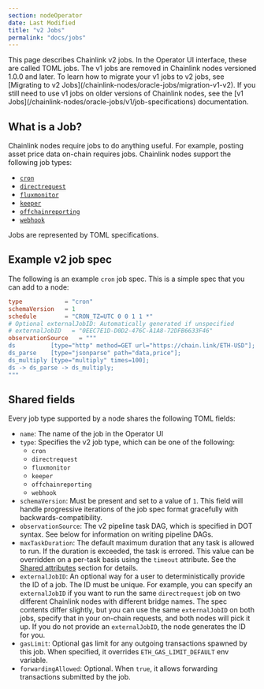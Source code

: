 ```yaml
---
section: nodeOperator
date: Last Modified
title: "v2 Jobs"
permalink: "docs/jobs"
---
```



<Aside type="note" title="Chainlink v2 jobs">
  This page describes Chainlink v2 jobs. In the Operator UI interface, these are called TOML jobs. The v1 jobs are
  removed in Chainlink nodes versioned 1.0.0 and later. To learn how to migrate your v1 jobs to v2 jobs, see [Migrating
  to v2 Jobs](/chainlink-nodes/oracle-jobs/migration-v1-v2). If you still need to use v1 jobs on older versions of
  Chainlink nodes, see the [v1 Jobs](/chainlink-nodes/oracle-jobs/v1/job-specifications) documentation.
</Aside>

## What is a Job?

Chainlink nodes require jobs to do anything useful. For example, posting asset price data on-chain requires jobs. Chainlink nodes support the following job types:

- [`cron`](/chainlink-nodes/oracle-jobs/all-jobs/#solidity-cron-jobs)
- [`directrequest`](/chainlink-nodes/oracle-jobs/all-jobs/#direct-request-jobs)
- [`fluxmonitor`](/chainlink-nodes/oracle-jobs/all-jobs/#flux-monitor-jobs)
- [`keeper`](/chainlink-nodes/oracle-jobs/all-jobs/#keeper-jobs)
- [`offchainreporting`](/chainlink-nodes/oracle-jobs/all-jobs/#off-chain-reporting-jobs)
- [`webhook`](/chainlink-nodes/oracle-jobs/all-jobs/#webhook-jobs)

Jobs are represented by TOML specifications.

## Example v2 job spec

The following is an example `cron` job spec. This is a simple spec that you can add to a node:

```toml
type            = "cron"
schemaVersion   = 1
schedule        = "CRON_TZ=UTC 0 0 1 1 *"
# Optional externalJobID: Automatically generated if unspecified
# externalJobID   = "0EEC7E1D-D0D2-476C-A1A8-72DFB6633F46"
observationSource   = """
ds          [type="http" method=GET url="https://chain.link/ETH-USD"];
ds_parse    [type="jsonparse" path="data,price"];
ds_multiply [type="multiply" times=100];
ds -> ds_parse -> ds_multiply;
"""
```

## Shared fields

Every job type supported by a node shares the following TOML fields:

- `name`: The name of the job in the Operator UI
- `type`: Specifies the v2 job type, which can be one of the following:
  - `cron`
  - `directrequest`
  - `fluxmonitor`
  - `keeper`
  - `offchainreporting`
  - `webhook`
- `schemaVersion`: Must be present and set to a value of `1`. This field will handle progressive iterations of the job spec format gracefully with backwards-compatibility.
- `observationSource`: The v2 pipeline task DAG, which is specified in DOT syntax. See below for information on writing pipeline DAGs.
- `maxTaskDuration`: The default maximum duration that any task is allowed to run. If the duration is exceeded, the task is errored. This value can be overridden on a per-task basis using the `timeout` attribute. See the [Shared attributes](/chainlink-nodes/oracle-jobs/tasks#shared-attributes) section for details.
- `externalJobID`: An optional way for a user to deterministically provide the ID of a job. The ID must be unique. For example, you can specify an `externalJobID` if you want to run the same `directrequest` job on two different Chainlink nodes with different bridge names. The spec contents differ slightly, but you can use the same `externalJobID` on both jobs, specify that in your on-chain requests, and both nodes will pick it up. If you do not provide an `externalJobID`, the node generates the ID for you.
- `gasLimit`: Optional gas limit for any outgoing transactions spawned by this job. When specified, it overrides `ETH_GAS_LIMIT_DEFAULT` env variable.
- `forwardingAllowed`: Optional. When `true`, it allows forwarding transactions submitted by the job.
